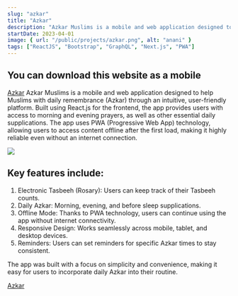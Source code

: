 ```yaml
---
slug: "azkar"
title: "Azkar"
description: "Azkar Muslims is a mobile and web application designed to help Muslims with daily remembrance (Azkar) through an intuitive, user-friendly platform. Built using React.js for the frontend, the app provides users with access to morning and evening prayers, as well as other essential daily supplications. The app uses PWA (Progressive Web App) technology, allowing users to access content offline after the first load, making it highly reliable even without an internet connection."
startDate: 2023-04-01
image: { url: "/public/projects/azkar.png", alt: "anani" }
tags: ["ReactJS", "Bootstrap", "GraphQL", "Next.js", "PWA"]
---
```


## You can download this website as a mobile

[Azkar](https://azkar-eg.vercel.app/) Azkar Muslims is a mobile and web application designed to help Muslims with daily remembrance (Azkar) through an intuitive, user-friendly platform. Built using React.js for the frontend, the app provides users with access to morning and evening prayers, as well as other essential daily supplications. The app uses PWA (Progressive Web App) technology, allowing users to access content offline after the first load, making it highly reliable even without an internet connection.

![](/public/projects/azkar.png)

## Key features include:

1. Electronic Tasbeeh (Rosary): Users can keep track of their Tasbeeh counts.
2. Daily Azkar: Morning, evening, and before sleep supplications.
3. Offline Mode: Thanks to PWA technology, users can continue using the app without internet connectivity.
4. Responsive Design: Works seamlessly across mobile, tablet, and desktop devices.
5. Reminders: Users can set reminders for specific Azkar times to stay consistent.

The app was built with a focus on simplicity and convenience, making it easy for users to incorporate daily Azkar into their routine.

<a href="https://tisolver.com/" target="_blank">
  Azkar
</a>

